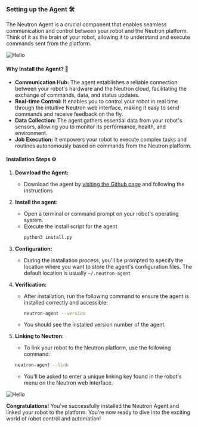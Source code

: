 ### Setting up the Agent 🛠️

The Neutron Agent is a crucial component that enables seamless communication and control between your robot and the Neutron platform. Think of it as the brain of your robot, allowing it to understand and execute commands sent from the platform.

![Hello](/screenshot/neutron-agent-diagram.png)

#### Why Install the Agent? 🤔

* **Communication Hub:** The agent establishes a reliable connection between your robot's hardware and the Neutron cloud, facilitating the exchange of commands, data, and status updates.
* **Real-time Control:** It enables you to control your robot in real time through the intuitive Neutron web interface, making it easy to send commands and receive feedback on the fly.
* **Data Collection:** The agent gathers essential data from your robot's sensors, allowing you to monitor its performance, health, and environment.
* **Job Execution:** It empowers your robot to execute complex tasks and routines autonomously based on commands from the Neutron platform.

#### Installation Steps ⚙️

1. **Download the Agent:**
   * Download the agent by [visiting the Github page](https://github.com/neutron-robotics/neutron-agent) and following the instructions 

2. **Install the agent:**
   * Open a terminal or command prompt on your robot's operating system.
   * Execute the install script for the agent
     ```bash
     python3 install.py
     ```

3. **Configuration:**
   * During the installation process, you'll be prompted to specify the location where you want to store the agent's configuration files. The default location is usually `~/.neutron-agent`

4. **Verification:**
   * After installation, run the following command to ensure the agent is installed correctly and accessible:
     ```bash
     neutron-agent --version
     ```
   * You should see the installed version number of the agent.

5. **Linking to Neutron:**
    * To link your robot to the Neutron platform, use the following command:
    ```bash
    neutron-agent --link
    ```
    * You'll be asked to enter a unique linking key found in the robot's menu on the Neutron web interface. 

![Hello](/screenshot/new-robot-link.png)

**Congratulations!** You've successfully installed the Neutron Agent and linked your robot to the platform. You're now ready to dive into the exciting world of robot control and automation!
